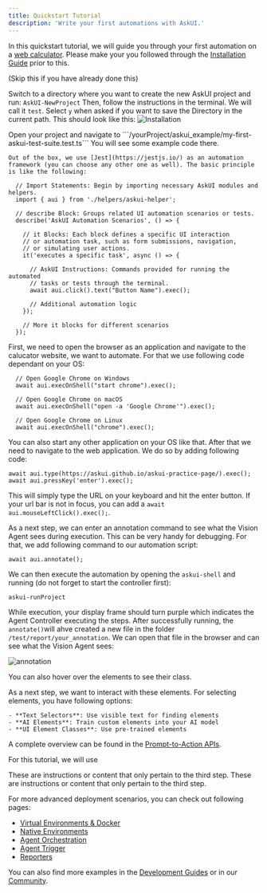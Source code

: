 ```yaml
---
title: Quickstart Tutorial
description: 'Write your first automations with AskUI.'
---
```


In this quickstart tutorial, we will guide you through your first automation on a [web calculator](https://askui.github.io/askui-practice-page/).
Please make your you followed through the [Installation Guide](/introduction/getting-started/installation-guide) prior to this.

<Steps>
  <Step title="Create a New Project">
    
  (Skip this if you have already done this)

  Switch to a directory where you want to create the new AskUI project and run:
    ```
     AskUI-NewProject
    ```
  Then, follow the instructions in the terminal. We will call it ```test```. Select ```y``` when asked if you want to save the Directory in the current path.
  This should look like this:
  ![Installation](/introduction/images/project-installation.png)
  </Step>


  <Step title="Open Your Project">
    Open your project and navigate to ```/yourProject/askui_example/my-first-askui-test-suite.test.ts```
    You will see some example code there.
    
    Out of the box, we use [Jest](https://jestjs.io/) as an automation framework (you can choose any other one as well). The basic principle is like the following:

  ```
    // Import Statements: Begin by importing necessary AskUI modules and helpers.
    import { aui } from './helpers/askui-helper';

    // describe Block: Groups related UI automation scenarios or tests.
    describe('AskUI Automation Scenarios', () => {

      // it Blocks: Each block defines a specific UI interaction 
      // or automation task, such as form submissions, navigation,
      // or simulating user actions.
      it('executes a specific task', async () => {

        // AskUI Instructions: Commands provided for running the automated
        // tasks or tests through the terminal.
        await aui.click().text("Button Name").exec();

        // Additional automation logic
      });

      // More it blocks for different scenarios
    });
  ```

  </Step>
  <Step title="Opening an application and navigating to an URL">
  
  First, we need to open the browser as an application and navigate to the calucator website, we want to automate. For that we use following code dependant on your OS:
  ```
    // Open Google Chrome on Windows
    await aui.execOnShell("start chrome").exec();
  ```
  ```
    // Open Google Chrome on macOS
    await aui.execOnShell("open -a 'Google Chrome'").exec();
  ```
  ```
    // Open Google Chrome on Linux
    await aui.execOnShell("chrome").exec();
  ```

  You can also start any other application on your OS like that. After that we need to navigate to the web application. We do so by adding following code:

  ```
  await aui.type(https://askui.github.io/askui-practice-page/).exec();
  await aui.pressKey('enter').exec();
  ```
  This will simply type the URL on your keyboard and hit the enter button. If your url bar is not in focus, you can add a ```await aui.mouseLeftClick().exec();```.
 
  </Step>
  <Step title="(Optional) See What the Vision Agents Sees">
  
  As a next step, we can enter an annotation command to see what the Vision Agent sees during execution. This can be very handy for debugging.
  For that, we add following command to our automation script:

  ```
  await aui.annotate();
  ```

  We can then execute the automation by opening the ```askui-shell``` and running (do not forget to start the controller first):

  ```
  askui-runProject
  ```
  While execution, your display frame should turn purple which indicates the Agent Controller executing the steps. After successfully running, the ```annotate()```will ahve created a new file in the folder ```/test/report/your_annotation```.
  We can open that file in the browser and can see what the Vision Agent sees:

  <img src="/introduction/images/annotation.png" alt="annotation" />

  You can also hover over the elements to see their class.

  </Step>
  
  <Step title="Interacting With Elements">
   As a next step, we want to interact with these elements. For selecting elements, you have following options:

    - **Text Selectors**: Use visible text for finding elements
    - **AI Elements**: Train custom elements into your AI model
    - **UI Element Classes**: Use pre-trained elements

  A complete overview can be found in the [Prompt-to-Action APIs](/api-reference/api-reference/prompt-to-action).
  
  For this tutorial, we will use
  
  </Step>

  <Step title="(Optional) Configure a Reporter">
    These are instructions or content that only pertain to the third step.
  </Step>

  <Step title="(Optional) Run in CI/CD Pipeline">
    These are instructions or content that only pertain to the third step.
  </Step>

</Steps>

For more advanced deployment scenarios, you can check out following pages:

- [Virtual Environments & Docker](/introduction/agent-setup/virtual-environments)
- [Native Environments](/introduction/agent-setup/native-environments)
- [Agent Orchestration](/introduction/core-concepts/agent-orchestration)
- [Agent Trigger](/api-reference/integrations/triggering-agents)
- [Reporters](/api-reference/integrations/report-converters)

You can also find more examples in the [Development Guides](/development-guides/developer-tutorials/building-a-qa-agent) or in our [Community](https://community.askui.com).